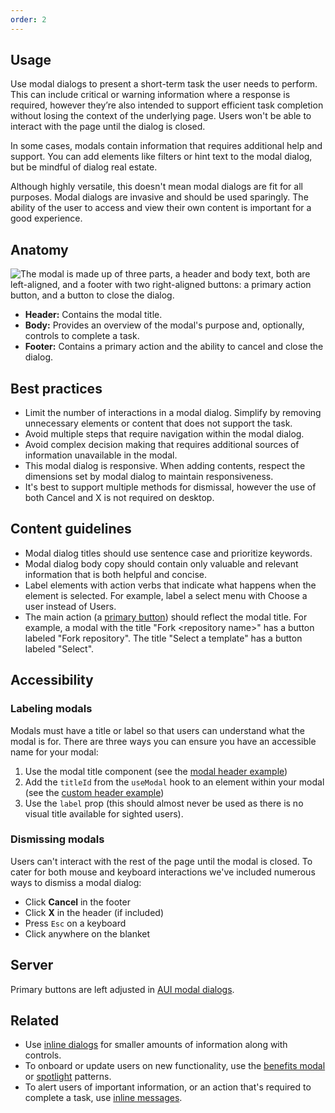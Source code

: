 ```yaml
---
order: 2
---
```


## Usage

Use modal dialogs to present a short-term task the user needs to perform. This can include critical or warning information where a response is required, however they’re also intended to support efficient task completion without losing the context of the underlying page. Users won't be able to interact with the page until the dialog is closed.

In some cases, modals contain information that requires additional help and support. You can add elements like filters or hint text to the modal dialog, but be mindful of dialog real estate.

Although highly versatile, this doesn't mean modal dialogs are fit for all purposes. Modal dialogs are invasive and should be used sparingly. The ability of the user to access and view their own content is important for a good experience.

## Anatomy

![The modal is made up of three parts, a header and body text, both are left-aligned, and a footer with two right-aligned buttons: a primary action button, and a button to close the dialog.](../images/modal-dialog-anatomy.png)

- **Header:** Contains the modal title.
- **Body:** Provides an overview of the modal's purpose and, optionally, controls to complete a task.
- **Footer:** Contains a primary action and the ability to cancel and close the dialog.

## Best practices

- Limit the number of interactions in a modal dialog. Simplify by removing unnecessary elements or content that does not support the task.
- Avoid multiple steps that require navigation within the modal dialog.
- Avoid complex decision making that requires additional sources of information unavailable in the modal.
- This modal dialog is responsive. When adding contents, respect the dimensions set by modal dialog to maintain responsiveness.
- It's best to support multiple methods for dismissal, however the use of both Cancel and X is not required on desktop.

## Content guidelines

- Modal dialog titles should use sentence case and prioritize keywords.
- Modal dialog body copy should contain only valuable and relevant information that is both helpful and concise.
- Label elements with action verbs that indicate what happens when the element is selected. For example, label a select menu with Choose a user instead of Users.
- The main action (a [primary button](/components/button/examples#primary)) should reflect the modal title. For example, a modal with the title "Fork &lt;repository name&gt;" has a button labeled "Fork repository". The title "Select a template" has a button labeled "Select".

## Accessibility

### Labeling modals

Modals must have a title or label so that users can understand what the modal is for. There are three ways you can ensure you have an accessible name for your modal:

1. Use the modal title component (see the [modal header example](/components/modal-dialog/examples#modal-header))
2. Add the `titleId` from the `useModal` hook to an element within your modal (see the [custom header example](/components/modal-dialog/examples#custom-modal-header))
3. Use the `label` prop (this should almost never be used as there is no visual title available for sighted users).

### Dismissing modals

Users can't interact with the rest of the page until the modal is closed. To cater for both mouse and keyboard interactions we've included numerous ways to dismiss a modal dialog:

- Click **Cancel** in the footer
- Click **X** in the header (if included)
- Press `Esc` on a keyboard
- Click anywhere on the blanket

## Server

Primary buttons are left adjusted in [AUI modal dialogs](https://docs.atlassian.com/aui/latest/docs/dialog2.html).

## Related

- Use [inline dialogs](/components/inline-dialog) for smaller amounts of information along with controls.
- To onboard or update users on new functionality, use the [benefits modal](/patterns/benefits-modal) or [spotlight](/patterns/spotlight) patterns.
- To alert users of important information, or an action that's required to complete a task, use [inline messages](/components/inline-message).
